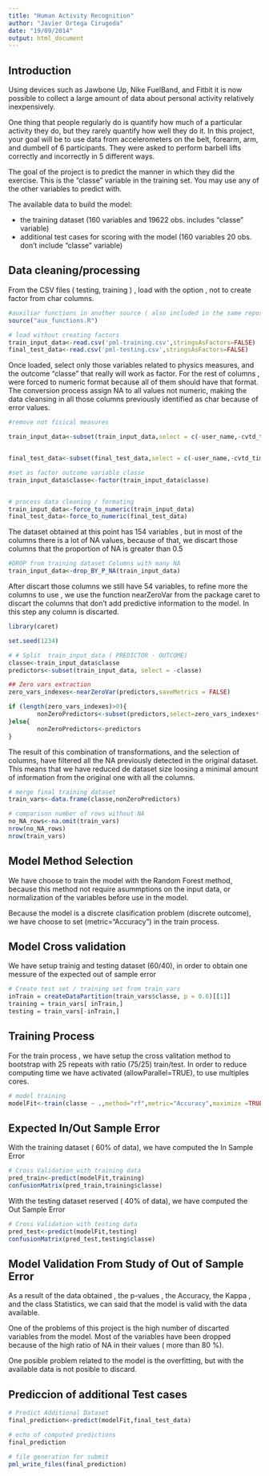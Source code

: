 ```yaml
---
title: "Human Activity Recognition"
author: "Javier Ortega Cirugeda"
date: "19/09/2014"
output: html_document
---
```



## Introduction

Using devices such as Jawbone Up, Nike FuelBand, and Fitbit it is now possible to collect a large amount 
of data about personal activity relatively inexpensively. 

One thing that people regularly do is quantify how much of a particular activity they do, but they rarely quantify how well they do it. In this project, your goal will be to use data from accelerometers on the belt, forearm, arm, and dumbell of 6 participants. They were asked to perform barbell lifts correctly and incorrectly in 5 different ways.

The goal of the project is to predict the manner in which they did the exercise. This is the "classe" variable in the training set. You may use any of the other variables to predict with. 


The available data to build the model:

- the training dataset (160 variables and 19622 obs.  includes "classe" variable)
- additional test cases for scoring with the model (160 variables 20 obs. don't include "classe" variable)


## Data cleaning/processing 

From the CSV files ( testing, training ) , load with the option , not to create factor from char columns.

```r

#auxiliar functions in another source ( also included in the same repository as the .Rmd file)
source("aux_functions.R")

# load without creating factors
train_input_data<-read.csv('pml-training.csv',stringsAsFactors=FALSE)
final_test_data<-read.csv('pml-testing.csv',stringsAsFactors=FALSE)

```

Once loaded, select only those variables related to physics measures, and the outcome "classe" that really will work as factor. 
For the rest of columns ,  were forced to numeric format because all of them should have that format. The conversion process assign NA to all values not numeric, making the data cleansing in all those columns previously identified as char because of error values.

```r

#remove not fisical measures

train_input_data<-subset(train_input_data,select = c(-user_name,-cvtd_timestamp,-new_window,-raw_timestamp_part_1,-raw_timestamp_part_2,-num_window))


final_test_data<-subset(final_test_data,select = c(-user_name,-cvtd_timestamp,-new_window,-raw_timestamp_part_1,-raw_timestamp_part_2,-num_window))

#set as factor outcome variable classe
train_input_data$classe<-factor(train_input_data$classe)


# process data cleaning / formating
train_input_data<-force_to_numeric(train_input_data)
final_test_data<-force_to_numeric(final_test_data)

```

The dataset obtained at this point has 154 variables , but in most of the columns there is a lot of NA values, because of that, we discart those columns that the proportion of NA is greater than 0.5

```r

#DROP from training dataset Columns with many NA
train_input_data<-drop_BY_P_NA(train_input_data)


```

After discart those columns we still have 54 variables, to refine more the columns to use , we use the function nearZeroVar from the package caret to discart the columns that don't add predictive information to the model. In this step any column is discarted.


```r

library(caret)

set.seed(1234)

# # Split  train_input_data ( PREDICTOR - OUTCOME)
classe<-train_input_data$classe
predictors<-subset(train_input_data, select = -classe) 

## Zero vars extraction
zero_vars_indexes<-nearZeroVar(predictors,saveMetrics = FALSE)

if (length(zero_vars_indexes)>0){
        nonZeroPredictors<-subset(predictors,select=zero_vars_indexes*-1)
}else{
        nonZeroPredictors<-predictors
}

```

The result of this combination of transformations, and the selection of columns, have filtered all the NA previously detected in the original dataset. This means that we have reduced de dataset size loosing a minimal amount of information from the original one with all the columns.

```r

# merge final training dataset
train_vars<-data.frame(classe,nonZeroPredictors)

# comparison number of rows without NA
no_NA_rows<-na.omit(train_vars)
nrow(no_NA_rows)
nrow(train_vars)

```


## Model Method Selection

We have choose to train the model with the Random Forest method, because this method not require asummptions on the input data, or normalization of the variables before use in the model. 

Because the model is a discrete clasification problem (discrete outcome), we have choose to set (metric="Accuracy") in the train process.


## Model Cross validation 

We have setup trainig and testing dataset  (60/40), in order to obtain one messure of the expected out of sample error
```r

# Create test set / training set from train_vars
inTrain = createDataPartition(train_vars$classe, p = 0.6)[[1]]
training = train_vars[ inTrain,]
testing = train_vars[-inTrain,]

```


## Training Process

For the train process , we have setup the cross valitation method to bootstrap with 25 repeats with ratio (75/25) train/test.
In order to reduce computing time we have activated (allowParallel=TRUE), to use multiples cores.

```r

# model training
modelFit<-train(classe ~ .,method="rf",metric="Accuracy",maximize =TRUE,data=training,trControl=trainControl(method="boot",number=25,repeats=25,p=0.75,allowParallel=TRUE))


```


## Expected In/Out Sample Error


With the training dataset  ( 60% of data), we have computed the In Sample Error 

```r

# Cross Validation with training data
pred_train<-predict(modelFit,training)
confusionMatrix(pred_train,training$classe)

```


With the testing dataset reserved ( 40% of data), we have computed the Out Sample Error 

```r

# Cross Validation with testing data
pred_test<-predict(modelFit,testing)
confusionMatrix(pred_test,testing$classe)

```

## Model Validation From Study of Out of Sample Error

As a result of the data obtained , the p-values , the Accuracy, the Kappa , and the class Statistics, we can said that the model is valid  with the data available.

One of the problems of this project is the high number of discarted variables from the model. Most of the variables have been dropped because of the high ratio of NA in their values ( more than 80 %). 

One posible problem related to the model is the overfitting, but with the available data is not posible to discard.



## Prediccion of additional Test cases

```r
# Predict Additional Dataset
final_prediction<-predict(modelFit,final_test_data)

# echo of computed predictions
final_prediction

# file generation for submit
pml_write_files(final_prediction)

```


